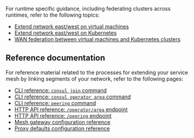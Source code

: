 For runtime specific guidance, including federating clusters across runtimes, refer to the following topics:

- [Extend network east/west on virtual machines](/consul/docs/east-west/vm#guidance)
- [Extend network east/west on Kubernetes](/consul/docs/east-west/k8s#guidance)
- [WAN federation between virtual machines and Kubernetes clusters](/consul/docs/east-west/wan-federation/k8s-vm)

## Reference documentation

For reference material related to the processes for extending your service mesh by linking segments of your network, refer to the following pages:

- [CLI reference: `consul join` command](/consul/commands/join)
- [CLI reference: `consul operator area` command](/consul/commands/operator/area)
- [CLI reference: `peering` command](/consul/commands/peering)
- [HTTP API reference: `/operator/area` endpoint](/consul/api-docs/operator/area)
- [HTTP API reference: `/peering` endpoint](/consul/api-docs/peering)
- [Mesh gateway configuration reference](/consul/docs/reference/proxy/connect-proxy)
- [Proxy defaults configuration reference](/consul/docs/reference/config-entry/proxy-defaults)